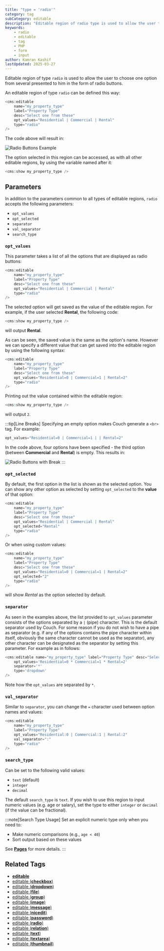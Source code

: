 ```yaml
---
title: "type = 'radio'"
category: tag
subCategory: editable
description: "Editable region of radio type is used to allow the user to choose one option from several presented to him in the form of radio buttons."
keywords:
    - radio
    - editable
    - tag
    - PHP
    - form
    - input
author: Kamran Kashif
lastUpdated: 2025-03-27
---
```


Editable region of type `radio` is used to allow the user to choose one option from several presented to him in the form of radio buttons.

An editable region of type `radio` can be defined this way:

```php title="Basic Radio Buttons" "type='radio'"
<cms:editable
    name="my_property_type"
    label="Property Type"
    desc="Select one from these"
    opt_values="Residential | Commercial | Rental"
    type="radio"
/>
```

The code above will result in:

![Radio Buttons Example](../../../../assets/img/contents/editable-radio-1.gif "Radio buttons showing property type options")

The option selected in this region can be accessed, as with all other editable regions, by using the variable named after it:

```php title="Displaying Selected Value"
<cms:show my_property_type />
```

## Parameters

In addition to the parameters common to all types of editable regions, `radio` accepts the following parameters:

- `opt_values`
- `opt_selected`
- `separator`
- `val_separator`
- `search_type`

### `opt_values`

This parameter takes a list of all the options that are displayed as radio buttons:

```php title="Setting Radio Options" "opt_values='Residential | Commercial | Rental'"
<cms:editable 
    name="my_property_type" 
    label="Property Type" 
    desc="Select one from these"
    opt_values="Residential | Commercial | Rental"
    type="radio"
/>
```

The selected option will get saved as the value of the editable region. For example, if the user selected **Rental**, the following code:

```php title="Showing Selected Option"
<cms:show my_property_type />
```

will output **Rental**.

As can be seen, the saved value is the same as the option's name. However we can specify a different value that can get saved into the editable region by using the following syntax:

```php title="Radio Options with Custom Values" "opt_values='Residential=0 | Commercial=1 | Rental=2'"
<cms:editable 
    name="my_property_type" 
    label="Property Type" 
    desc="Select one from these"
    opt_values="Residential=0 | Commercial=1 | Rental=2"
    type="radio"
/>
```

Printing out the value contained within the editable region:

```php title="Showing Custom Value"
<cms:show my_property_type />
```

will output `2`.

:::tip[Line Breaks]
Specifying an empty option makes Couch generate a `<br>` tag. For example:

```php title="Radio Options with Line Break"
opt_values="Residential=0 | Commercial=1 | | Rental=2"
```

In the code above, four options have been specified - the third option (between **Commercial** and **Rental**) is empty. This results in:

![Radio Buttons with Break](../../../../assets/img/contents/editable-radio-2.gif "Radio buttons with line break between options")
:::

### `opt_selected`

By default, the first option in the list is shown as the selected option. You can show any other option as selected by setting `opt_selected` to the **value** of that option:

```php title="Setting Default Selected Option" "opt_selected='Rental'"
<cms:editable 
    name="my_property_type" 
    label="Property Type" 
    desc="Select one from these"
    opt_values="Residential | Commercial | Rental"
    opt_selected="Rental"
    type="radio"
/>
```

Or when using custom values:

```php title="Setting Default Selected Value" "opt_selected='2'"
<cms:editable 
    name="my_property_type" 
    label="Property Type" 
    desc="Select one from these"
    opt_values="Residential=0 | Commercial=1 | Rental=2"
    opt_selected="2"
    type="radio"
/>
```

will show _Rental_ as the option selected by default.

### `separator`

As seen in the examples above, the list provided to `opt_values` parameter consists of the options separated by a `|` (pipe) character. This is the default separator used by Couch. For some reason if you do not wish to have a pipe as separator (e.g. if any of the options contains the pipe character within itself, obviously the same character cannot be used as the separator), any other character can be designated as the separator by setting this parameter. For example as in follows:

```php "*"
<cms:editable name="my_property_type" label="Property Type" desc="Select one from these"
    opt_values='Residential=0 * Commercial=1 * Rental=2'
    separator='*'
    type='dropdown'
/>
```

Note how the `opt_values` are separated by `*`.

### `val_separator`

Similar to `separator`, you can change the `=` character used between option names and values:

```php title="Custom Value Separator" "val_separator=':'"
<cms:editable 
    name="my_property_type" 
    label="Property Type"
    opt_values="Residential:0 | Commercial:1 | Rental:2"
    val_separator=":"
    type="radio"
/>
```

### `search_type`

Can be set to the following valid values:

- `text` (default)
- `integer`
- `decimal`

The default `search_type` is `text`. If you wish to use this region to input numeric values (e.g. age or salary), set the type to either `integer` or `decimal` (if the value can be fractional).

:::note[Search Type Usage]
Set an explicit numeric type only when you need to:
- Make numeric comparisons (e.g., `age < 40`)
- Sort output based on these values

See [**Pages**](../../pages/#custom_field) for more details.
:::

## Related Tags

- [**editable**](../../editable/)
- [editable (**checkbox**)](../checkbox/)
- [editable (**dropdown**)](../dropdown/)
- [editable (**file**)](../file/)
- [editable (**group**)](../group/)
- [editable (**image**)](../image/)
- [editable (**message**)](../message/)
- [editable (**nicedit**)](../nicedit/)
- [editable (**password**)](../password/)
- [editable (**radio**)](../radio/)
- [editable (**relation**)](../relation/)
- [editable (**text**)](../text/)
- [editable (**textarea**)](../textarea/)
- [editable (**thumbnail**)](../thumbnail/)

